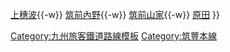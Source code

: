 {{鐵道路線
| 模板名稱 = 原田線
| 名稱 = [[File:JR logo (kyushu).svg|25px|九州旅客鐵道|link=九州旅客鐵道]] [[筑豐本線|-{筑}-豐本線]]（桂川－原田：原田線 [[File:JRK number JG.svg|20px]]）
| 代表色 = #36b558
| 背景色 = #fff
| 車站列表 = （←[[Template:福北豐線|直方方向]]）[[桂川站 (福岡縣)|桂川]]{{-w}} [[上穗波站|上穗波]]{{-w}} [[筑前內野站|筑前內野]]{{-w}} [[筑前山家站|筑前山家]]{{-w}} [[原田站 (福岡縣)|原田]]
}}<noinclude>
[[Category:九州旅客鐵道路線模板]]
[[Category:筑豐本線]]
</noinclude>